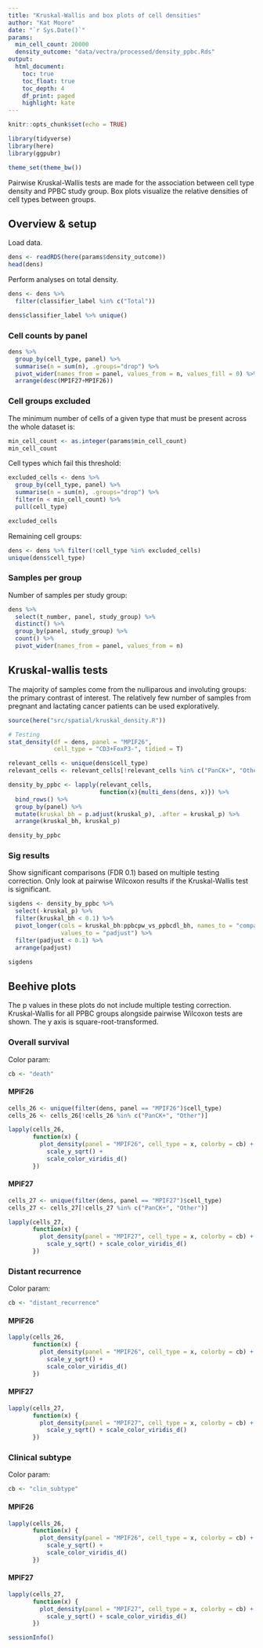 ```yaml
---
title: "Kruskal-Wallis and box plots of cell densities"
author: "Kat Moore"
date: "`r Sys.Date()`"
params:
  min_cell_count: 20000
  density_outcome: "data/vectra/processed/density_ppbc.Rds"
output: 
  html_document:
    toc: true
    toc_float: true
    toc_depth: 4
    df_print: paged
    highlight: kate
---
```


```r
knitr::opts_chunk$set(echo = TRUE)
```

```r
library(tidyverse)
library(here)
library(ggpubr)

theme_set(theme_bw())
```

Pairwise Kruskal-Wallis tests are made for the association between cell type density and PPBC study group. Box plots visualize the relative densities of cell types between groups.

## Overview & setup

Load data.

```r
dens <- readRDS(here(params$density_outcome))
head(dens)
```

Perform analyses on total density.

```r
dens <- dens %>%
  filter(classifier_label %in% c("Total"))

dens$classifier_label %>% unique()
```

### Cell counts by panel

```r
dens %>%
  group_by(cell_type, panel) %>%
  summarise(n = sum(n), .groups="drop") %>%
  pivot_wider(names_from = panel, values_from = n, values_fill = 0) %>%
  arrange(desc(MPIF27+MPIF26))
```

### Cell groups excluded

The minimum number of cells of a given type that must be present across the whole dataset is:

```r
min_cell_count <- as.integer(params$min_cell_count)
min_cell_count
```

Cell types which fail this threshold:

```r
excluded_cells <- dens %>%
  group_by(cell_type, panel) %>%
  summarise(n = sum(n), .groups="drop") %>%
  filter(n < min_cell_count) %>%
  pull(cell_type)

excluded_cells
```

Remaining cell groups:

```r
dens <- dens %>% filter(!cell_type %in% excluded_cells)
unique(dens$cell_type)
```

### Samples per group

Number of samples per study group:

```r
dens %>%
  select(t_number, panel, study_group) %>%
  distinct() %>%
  group_by(panel, study_group) %>%
  count() %>%
  pivot_wider(names_from = panel, values_from = n)
```

## Kruskal-wallis tests

The majority of samples come from the nulliparous and involuting groups: the primary contrast of interest. The relatively few number of samples from pregnant and lactating cancer patients can be used exploratively.

```r
source(here("src/spatial/kruskal_density.R"))

# Testing
stat_density(df = dens, panel = "MPIF26",
             cell_type = "CD3+FoxP3-", tidied = T)
```

```r
relevant_cells <- unique(dens$cell_type)
relevant_cells <- relevant_cells[!relevant_cells %in% c("PanCK+", "Other")]

density_by_ppbc <- lapply(relevant_cells,
                          function(x){multi_dens(dens, x)}) %>%
  bind_rows() %>%
  group_by(panel) %>%
  mutate(kruskal_bh = p.adjust(kruskal_p), .after = kruskal_p) %>%
  arrange(kruskal_bh, kruskal_p)

density_by_ppbc

```

### Sig results

Show significant comparisons (FDR 0.1) based on multiple testing correction. Only look at pairwise Wilcoxon results if the Kruskal-Wallis test is significant.

```r
sigdens <- density_by_ppbc %>%
  select(-kruskal_p) %>%
  filter(kruskal_bh < 0.1) %>%
  pivot_longer(cols = kruskal_bh:ppbcpw_vs_ppbcdl_bh, names_to = "comparison",
               values_to = "padjust") %>%
  filter(padjust < 0.1) %>%
  arrange(padjust)

sigdens
```

## Beehive plots

The p values in these plots do not include multiple testing correction. Kruskal-Wallis for all PPBC groups alongside pairwise Wilcoxon tests are shown. The y axis is square-root-transformed.

### Overall survival

Color param:

```r
cb <- "death"
```

#### MPIF26

```r
cells_26 <- unique(filter(dens, panel == "MPIF26")$cell_type)
cells_26 <- cells_26[!cells_26 %in% c("PanCK+", "Other")]

lapply(cells_26,
       function(x) {
         plot_density(panel = "MPIF26", cell_type = x, colorby = cb) +
           scale_y_sqrt() +
           scale_color_viridis_d()
       })
```

#### MPIF27

```r
cells_27 <- unique(filter(dens, panel == "MPIF27")$cell_type)
cells_27 <- cells_27[!cells_27 %in% c("PanCK+", "Other")]

lapply(cells_27,
       function(x) {
         plot_density(panel = "MPIF27", cell_type = x, colorby = cb) +
           scale_y_sqrt() + scale_color_viridis_d()
       })
```

### Distant recurrence

Color param:

```r
cb <- "distant_recurrence"
```

#### MPIF26

```r
lapply(cells_26,
       function(x) {
         plot_density(panel = "MPIF26", cell_type = x, colorby = cb) +
           scale_y_sqrt() +
           scale_color_viridis_d()
       })
```

#### MPIF27

```r
lapply(cells_27,
       function(x) {
         plot_density(panel = "MPIF27", cell_type = x, colorby = cb) +
           scale_y_sqrt() + scale_color_viridis_d()
       })
```

### Clinical subtype

Color param:

```r
cb <- "clin_subtype"
```

#### MPIF26

```r
lapply(cells_26,
       function(x) {
         plot_density(panel = "MPIF26", cell_type = x, colorby = cb) +
           scale_y_sqrt() +
           scale_color_viridis_d()
       })
```

#### MPIF27

```r
lapply(cells_27,
       function(x) {
         plot_density(panel = "MPIF27", cell_type = x, colorby = cb) +
           scale_y_sqrt() + scale_color_viridis_d()
       })
```

```r
sessionInfo()
```
